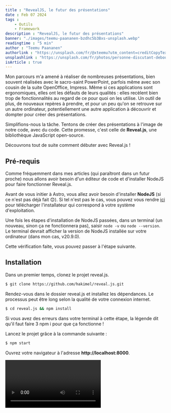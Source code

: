 ```yaml
---
title : "RevealJS, le futur des présentations"
date : Feb 07 2024
tags :
    - Outils
    - Framework
description : "RevealJS, le futur des présentations"
banner: "./images/teemu-paananen-bzdhc5b3Bxs-unsplash.webp"
readingtime : "5 min"
author : "Teemu Paananen"
authorlink : "https://unsplash.com/fr/@xteemu?utm_content=creditCopyText&utm_medium=referral&utm_source=unsplash"
unsplashlink : "https://unsplash.com/fr/photos/personne-discutant-debout-devant-un-grand-ecran-devant-des-personnes-a-linterieur-dune-piece-faiblement-eclairee-bzdhc5b3Bxs?utm_content=creditCopyText&utm_medium=referral&utm_source=unsplash"
isArticle : true
---
```




Mon parcours m'a amené à réaliser de nombreuses présentations, bien souvent réalisées avec le sacro-saint PowerPoint, parfois même avec son cousin de la suite OpenOffice, Impress.
Même si ces applications sont ergonomiques, elles ont les défauts de leurs qualités : elles recèlent bien trop de fonctionnalités au regard de ce pour quoi on les utilise.
Un outil de plus, de nouveaux repères à prendre, et pour un peu qu'on se retrouve sur un autre ordinateur, potentiellement une autre application à découvrir et dompter pour créer des présentations.

Simplifions-nous la tâche. Tentons de créer des présentations à l'image de notre code, avec du code. Cette promesse, c'est celle de **Reveal.js**, une bibliothèque JavaScript open-source.

Découvrons tout de suite comment débuter avec Reveal.js !

## Pré-requis

Comme fréquemment dans mes articles (qui paraîtront dans un futur proche) nous allons avoir besoin d'un éditeur de code et d'installer NodeJS pour faire fonctionner Reveal.js.

Avant de vous initier à Astro, vous allez avoir besoin d'installer **NodeJS** (si ce n'est pas déjà fait 😊). Si tel n'est pas le cas, vous pouvez vous rendre [ici](https://nodejs.org/en/download/current) pour télécharger l'installateur qui correspond à votre système d'exploitation.

Une fois les étapes d'installation de NodeJS passées, dans un terminal (un nouveau, sinon ça ne fonctionnera pas), saisir `node -v` ou `node --version`.
Le terminal devrait afficher la version de NodeJS installée sur votre ordinateur (dans mon cas, v20.9.0).

Cette vérification faite, vous pouvez passer à l'étape suivante.

## Installation

Dans un premier temps, clonez le projet reveal.js.

```bash
$ git clone https://github.com/hakimel/reveal.js.git
```

Rendez-vous dans le dossier reveal.js et installez les dépendances. Le processus peut être long selon la qualité de votre connexion internet.

```bash
$ cd reveal.js && npm install
```

Si vous avez des erreurs dans votre terminal à cette étape, la légende dit qu'il faut faire 3 npm i pour que ça fonctionne !

Lancez le projet grâce à la commande suivante :

```bash
$ npm start
```
Ouvrez votre navigateur à l'adresse **http://localhost:8000**.

<Video path="/src/assets/images/revealjs-first-slides.webm" />

Votre présentation est prête !

## Débuter avec reveal.js

Bon d'accord, ce n'est pas tout à fait **votre** présentation, il n'y a que deux slides etc. Mais, vous avez la base d'une présentation. Il est temps de regarder de plus près le contenu de notre projet.

<Picture image={revealjsarborescence} caption="Arborescence d'un projet revealjs" />

Le projet que nous avons cloné contient quelques fichiers de configuration, notamment les package.json et package-lock.json.
On remarque un fichier que je rencontre pour la première fois, le fichier gulpfile.js. Ce fichier définit les actions à mener lors de certaines opérations dans le projet, compilation, minification, formatage du code etc.

Les fichiers .gitignore et .npmignore ont pour rôle d'exclure certains fichiers, certains dossiers lors de certaines opérations :

- .gitignore : éléments non ajoutés aux commits d'un projet.
- .npmignore : éléments ignorés lors de la publication d'un package npm.

On trouve également à la racine du projet un fichier index.html, qui est la page qui s'affiche au démarrage du projet.

Se trouvent également ici les dossiers suivant :

- css : contient les fichiers de style du projet.
- dist : contient l'ensemble des ressources nécessaires à l'exécution d'une présentation.
- examples : contient un ensemble de fichiers présentant les différentes fonctionnalités de reveal.js.
- js : contient le code de reveal.js, tout ce qui lui permet de s'exécuter.
- plugins : contient les ressources nécessaires à des fonctionnalités ajoutées pour améliorer l'expérience utilisateur sur reveal.js, notamment la gestion du Markdown, du zoom, des notes pour le présentateur etc.

C'est bien beau de savoir ce qu'il y a dans mon projet, mais elle n'avance pas cette présentation !

## Vos premières diapos

Maintenant que vous avez ouvert votre navigateur web à l'adresse localhost:8000, vous voyez votre présentation. Regardez maintenant le fichier index.html de votre projet. Surprise, vous retrouvez le contenu de tous les slides dans le fichier.

Eh oui, tout est là ! La structure de base d'une présentation reveal.js est la suivante :

```html
<div class="reveal">
    <div class="slides">
        <section>Slide n°1</section>
        <section>Slide n°2</section>
    </div>
</div>
```

Particularité des présentations reveal.js, les diapositives se succèdent à l'horizontale. Mais revealjs se déploie en réalité en 2 dimensions, grâce à l'imbrication de sections.

Imbriquer plusieurs sections dans une autre section permet de créer des slides verticales.

```html
<div class="reveal">
    <div class="slides">
        <section>
            <section>
                Slide horizontale 1
            </section>
            <section>
                Slide verticale 1
            </section>    
        </section>
        <section>
            <section>
                Slide horizontale 2
            </section>
            <section>
                Slide verticale 2
            </section> 
        </section>
    </div>
</div>
```

<Video path="/src/assets/images/revealjs-vertical-slides.webm" />

Pas de panique, pas besoin de mémoriser l'emplacement des diapositives verticales, reveal.js affiche le sens dans lequel on peut avancer dans la présentation. Si les flèches en bas de page présentent une flèche vers le bas, vous avez des diapositives verticales, sinon vous n'en avez pas.

Le squelette de votre présentation est bien là, il faut maintenant lui donner des couleurs, du relief.

## Une présentation vivante

### L'arrière-plan

Un arrière-plan noir, ce n'est pas forcément adapté au contexte d'une présentation. On peut ajouter un arrière-plan plus adapté en utilisant l'un des attributs **data-background-** de reveal.js.

Les options sont les suivantes :

- data-background-color : couleur unie
- data-background-gradient : gradient de couleur
- data-background-image : image d'arrière-plan

```html
<div class="reveal">
    <div class="slides">
        <section>
            <section data-background-color="aquamarine">
                Arrière-plan uni
            </section>
            <section data-background-gradient="linear-gradient(to bottom, #283b95, #17b2c3)">
                Arrière-plan dégradé
            </section>
            <section data-background-image="http://example.com/image.jpg">
                Image d'arrière-plan
            </section>
            <section>
                
            </section> 
        </section>
    </div>
</div>
```

<Video path="/src/assets/images/revealjs-background.webm" />

Vous pouvez utiliser le nom des couleurs, leur code hexadécimal, leur définition RGB, bref, tout ce qu'on peut utiliser en CSS pour définir une couleur.
Par défaut, les images sont redimensionnées pour couvrir la totalité de la page.

### Les animations

Le contenu d'une diapositive peut être long, et nécessiter d'afficher son contenu progressivement et non d'un coup. C'est exactement à cette problématique que répondent les fragments.
Les animations sont exécutées lorsqu'on avance dans la présentation.

Contrairement à la gestion de l'arrière-plan qui se fait grâce à des attributs, les animations sont gérées avec des classes ajoutées aux éléments.
On peut animer les éléments de diverses manières :

- fade-in : au clic l'élément apparaît.
- fade-out : au clic l'élément disparaît.
- highlight-current-red : au clic l'élément devient rouge, au clic suivant il reprend sa couleur d'origine.
- fade-up : l'élément se déplace vers le haut en apparaissant

```html
<div class="reveal">
    <div class="slides">
        <section>
            <p class="fragment">Fade in</p>
            <p class="fragment fade-out">Fade out</p>
            <p class="fragment highlight-red">Highlight red</p>
            <p class="fragment fade-in-then-out">Fade in, then out</p>
            <p class="fragment fade-up">Slide up while fading in</p>
        </section>
    </div>
</div>
```

<Video path="/src/assets/images/revealjs-fragments.webm" />

Notre présentation est animée, il faut maintenant améliorer la navigation au sein de celle-ci.

### Les liens

Il peut être nécessaire d'ajouter des liens, vers le sommaire de notre présentation, vers la dernière diapositive selon le contexte dans lequel on se trouve.
Reveal.js comporte un système de liens et d'ancres pour résoudre ce problème.

```html
<div class="reveal">
    <div class="slides">
        <section id="first-slide">
            <a href="#/last-slide">Aller sur la dernière diapositive</a>
        </section>
        <section>
            <h2>Slide 2</h2>
        </section>
        <section id="last-slide">
            <h2>The end</h2>
            <a href="#/first-slide">Revenir au début</a>
        </section>
    </div>
</div>
```

<Video path="/src/assets/images/revealjs-links.webm" />

Il convient alors d'établir un système d'identifiants uniques pour naviguer simplement dans la présentation.

Il est également possible d'utiliser des liens numérotés, mais ce système semble moins souple que les liens avec identifiants.

### Il vous reste du temps ? C'est l'heure du bonus !

Selon le contexte dans lequel on se trouve (en interne, en externe par exemple), certains éléments peuvent ne pas être pertinents. Ce n'est pas une raison pour créer deux versions de la présentation, une "interne", l'autre "externe". Nous avons la possibilité de modifier la visibilité de nos diapositives, avec l'attribut **data-visibility**.

Si des informations doivent être tues dans un contexte précis, vous pouvez masquer une diapositive. S'il s'agit d'un bonus au cas où il vous resterait du temps, vous pouvez exclure des diapositives du comptage de la présentation.

```html
<div class="reveal">
    <div class="slides">
        <section>Première diapositive</section>
        <section data-visibility="hidden">Diapositive masquée</section>
        <section>Troisième diapositive (la deuxième est masquée)</section>
        <section data-visibility="uncounted">Bonus 1</section>
				
    </div>
</div>
```

<Video path="/src/assets/images/revealjs-visibility.webm" />

### Le html n'est pas votre ami ? Ecrivez en Markdown !

Le Markdown permet d'écrire de la documentation, des articles avec une syntaxe simple, prise en charge dans tous les navigateurs. Reveal.js le prend également en charge.
Vous pouvez donc rédiger votre présentation de la même manière que vos articles. Vos diapositives seront simplement délimitées par des triples tirets ---.

Il est indispensable d'imbriquer votre contenu Markdown dans la structure suivante pour qu'il soit pris en charge en tant que tel.

```html
<div class="reveal">
    <div class="slides">
        <section data-markdown>
        <textarea data-template>
            ## Diapositive 1
            ---
            ## Diapositive 2
            ---
            ## Diapositive 3
        </textarea>
        </section>
    </div>
</div>
```

<Video path="/src/assets/images/revealjs-markdown.webm" />

### Illustrez votre propos

Toute présentation qui se respecte a son lot d'images, ou de vidéos. Comme pour tout le reste, Reveal.js utilise les balises html bien connues des développeurs.

```html
<div class="reveal">
    <div class="slides">
        <section>
            <h2>Intégrer une image</h2>
            <img data-src="https://source.unsplash.com/random">
        </section>
        <section>
            <h2>Intégrer une vidéo</h2>
            <video data-autoplay src="./powertoys-apercu.webm"></video>
        </section>
        <section>
            <h2>Intégrer une iframe</h2>
            <iframe data-src="https://ludovicdean.github.io/devendevenir/"></iframe>
        </section>
    </div>
</div>
```

N'oubliez pas de modifier la source de la balise vidéo, sans quoi votre code ne fonctionnera pas.

<Video path="/src/assets/images/revealjs-media.webm" />

En tant que développeurs, nous pouvons être amenés à présenter des extraits de code. Revealjs possède cette fonctionnalité et permet de mettre en valeur à volonté notre code.

### Présenter du code

Présenter un extrait de code peut être laborieux lorsqu'on ne dispose que de captures d'écran. Reveal.js permet de présenter le code en toute simplicité, ainsi que de mettre en évidence facilement les extraits les plus significatifs.
Un extrait de code doit être intégré dans des balises pre et code imbriquées `<pre><code></code></pre>`.

On peut mettre en évidence les lignes les plus intéressantes de deux manières :

- data-line-numbers="1,2-4" : d'un bloc, à l'ouverture de la diapositive
- data-line-numbers="1|2-4" : élément par élément, au clic

```html
<div class="reveal">
    <div class="slides">
        <section>
            <pre><code data-trim data-line-numbers="1,3,5">
                <a href={`/blog/${post.slug}/`}>
                    <img width={720} height={360} src={post.data.banner} alt="" />
                    <h4 class="title">{post.data.title}</h4>
                    <p class="date">
                        <FormattedDate date={post.data.date} />
                    </p>
                </a>
            </code></pre>
        </section>
        <section>
            <h2>Code mis en évidence au clic</h2>
            <pre><code data-trim data-line-numbers="1|3|5">
                <a href={`/blog/${post.slug}/`}>
                    <img width={720} height={360} src={post.data.banner} alt="" />
                    <h4 class="title">{post.data.title}</h4>
                    <p class="date">
                        <FormattedDate date={post.data.date} />
                    </p>
                </a>
            </code></pre>
        </section>
    </div>
</div>
```

<Video path="/src/assets/images/revealjs-code.webm" />

Avant de terminer cette présentation de Revealjs, il ne reste plus qu'un point à aborder, la numérotation des diapositives.

### Numéroter vos diapositives

Afin de permettre à vos spectateurs de mieux suivre le déroulement de votre présentation vous avez tout intérêt à numéroter vos pages. Ceci est géré grâce à une option de configuration de Revealjs :

```html
<div class="reveal">
    <div class="slides">
        <section>
            <section>
                Slide horizontale 1
            </section>
            <section>
                Slide verticale 1
            </section>    
        </section>
        <section>
            <section>
                Slide horizontale 2
            </section>
            <section>
                Slide verticale 2
            </section> 
        </section>
    </div>
</div>
<script>
    Reveal.initialize({
        slideNumber: 'h/v',
    });
		</script>
```

La numérotation des diapositives peut être affiché de plusieurs manières :

- h.v : n° de diapositive horizontale.n° de diapositive verticale (5.3).
- h/v : n° de diapositive horizontale/n° de diapositive verticale (5/3).
- c : n° de diapositive horizontale ou verticale (5).
- c/t : n° de diapositive (horizontale ou verticale)/ nombre total de diapositives (5/30).

## Conclusion

Vous êtes maintenant prêts à créer des présentations à la manière dont vous codez, avec votre éditeur de code préféré. La documentation de Revealjs (https://revealjs.com/) est très détaillée et vous permettra d'aller plus loin, notamment du côté de la configuration que nous avons effleuré dans le dernier point de cet article.